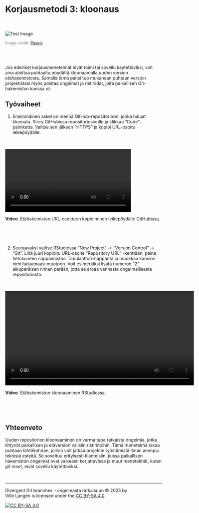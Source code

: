 # Korjausmetodi 3: kloonaus{#method-three}

<br><br> <img src="images/cloning.jpg" alt="Test Image" style="max-width: 100%; height: auto;"/>

<figcaption style="font-size: 0.9em; color: gray; margin-top: 5px;">

Image credit: <a href="https://www.pexels.com/photo/people-posing-in-costumes-with-golden-masks-15498630/" target="_blank">Pexels</a>

</figcaption>

<br><br>

Jos edelliset korjausmenetelmät eivät toimi tai sovellu käytettäviksi, voit aina aloittaa puhtaalta pöydältä kloonaamalla uuden version etähakemistosta. Samalla tämä paitsi tuo mukanaan puhtaan version projektistasi myös poistaa ongelmat ja ristiriidat, joita paikallisen Git-hakemiston kanssa oli.


## Työvaiheet

1. Ensimmäinen askel on mennä GitHub-repositorioon, jonka haluat kloonata. Siirry GitHubissa repositoriosivulle ja klikkaa "Code"-painiketta. Valitse sen jälkeen "HTTPS" ja kopioi URL-osoite leikepöydälle.

\

![](images/Jan-11-2025-01-16-58.mp4){width="80%"}

**Video**. Etähakemiston URL-osoitteen kopioiminen leikepöydälle GitHubissa.





\

\

2. Seuraavaksi valitse RStudiossa "New Project" → "Version Control" → "Git". Liitä juuri kopioitu URL-osoite "Repository URL" -kenttään, paina tietokoneen näppäimistösi Tabulaattori-näppäntä ja muokkaa kansion nimi haluamaasi muotoon. Voit esimerkiksi lisätä numeron "2" alkuperäisen nimen perään, jotta se eroaa vanhasta ongelmallisesta repositoriosta.

\


![](images/Jan-11-2025-01-18-33.mp4){width="120%"}

**Video**. Etähakemiston kloonaaminen RStudiossa.

\

\

## Yhteenveto

Uuden repositorion kloonaaminen on varma tapa ratkaista ongelmia, jotka liittyvät paikallisen ja etäversion välisiin ristiriitoihin. Tämä menetelmä takaa puhtaan lähtökohdan, jolloin voit jatkaa projektin työstämistä ilman aiempia teknisiä esteitä. Se soveltuu erityisesti tilanteisiin, joissa paikallisen hakemiston ongelmat ovat vaikeasti korjattavissa ja muut menetelmät, kuten *git reset*, eivät sovellu käytettäviksi.

\

------------------------------------------------------------------------

Divergent Git branches - ongelmasta ratkaisuun © 2025 by\
Ville Langén is licensed under the [CC BY-SA 4.0](https://creativecommons.org/licenses/by-sa/4.0/?ref=chooser-v1).

[![CC BY-SA 4.0](https://licensebuttons.net/l/by-sa/4.0/88x31.png)](https://creativecommons.org/licenses/by-sa/4.0/)
